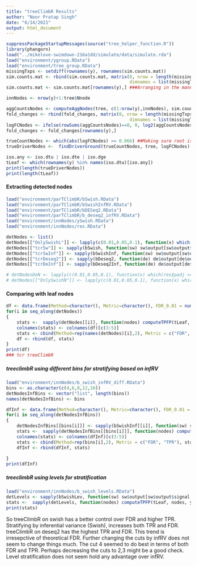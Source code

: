 ```yaml
---
title: "treeClimbR Results"
author: "Noor Pratap Singh"
date: "6/14/2021"
output: html_document
---
```


```r
suppressPackageStartupMessages(source("tree_helper_function.R"))
library(phangorn)
load("../mikelove-swimdown-216a1dd/simulate/data/simulate.rda")
load("environment/ygroup.RData")
load("environment/tree_group.RData")
missingTxps <- setdiff(rownames(y), rownames(sim.counts.mat))
sim.counts.mat <- rbind(sim.counts.mat, matrix(0, nrow = length(missingTxps), ncol = ncol(sim.counts.mat),
                                               dimnames = list(missingTxps, colnames(sim.counts.mat))))
sim.counts.mat <- sim.counts.mat[rownames(y),] ###Arranging in the manner of y

innNodes <- nrow(y)+1:tree$Nnode

aggCountsNodes <- computeAggNodes(tree, c(1:nrow(y),innNodes), sim.counts.mat)
fold_changes <- rbind(fold_changes, matrix(0, nrow = length(missingTxps), ncol = ncol(fold_changes),
                                               dimnames = list(missingTxps, colnames(fold_changes))))
logFCNodes <- ifelse(rowSums(aggCountsNodes)==0, 0, log2(aggCountsNodes[,2]/aggCountsNodes[,1]))
fold_changes <- fold_changes[rownames(y),]

trueCountNodes <- which(abs(logFCNodes) >= 0.066) ##Making sure root is non differentiated
trueDriverNodes <-  findDriverGround(trueCountNodes, tree, logFCNodes)[[1]] ### All underlying children have same sign

iso.any <- iso.dtu | iso.dte | iso.dge
tLeaf <- which(rownames(y) %in% names(iso.dtu)[iso.any])
print(length(trueDriverNodes))
print(length(tLeaf))
```

#### Extracting detected nodes
```r
load("environment/parTClimbR/bSwish.RData")
load("environment/parTClimbR/bSwishInfRV.RData")
load("environment/parTClimbR/bDESeq2.RData")
load("environment/parTClimbR/b_deseq2_infRV.RData")
load("environment/innNodes/ySwish.RData")
load("environment/innNodes/res.RData")

detNodes <- list()
detNodes[["OnlySwishL"]] <- lapply(c(0.01,0.05,0.1), function(x) which(mcols(y)[,"qvalue"] <= x)) ##Leaves
detNodes[["tcrSw"]] <- sapply(bSwish, function(sw) sw$output[sw$output$signal.node, "node"]) ##Treeclimbr Swish on all nodes
detNodes[["tcrSwInf"]] <- sapply(bSwishInf, function(sw) sw$output[sw$output$signal.node, "node"]) ##Treeclimbr Swish on nodes stratified by infrv
detNodes[["tcrDeseq2"]] <- sapply(bDeseq2, function(de) de$output[de$output$signal.node, "node"]) ##Treeclimbr deseq2 nodes
detNodes[["tcrDeInf"]] <- sapply(bDeseq2Inf, function(de) de$output[de$output$signal.node, "node"]) ##Treeclimbr deseq2 on nodes stratified by infrv

# detNodesDeN <- lapply(c(0.01,0.05,0.1), function(x) which(res$padj <= x))
# detNodes[["OnlySwishN"]] <- lapply(c(0.01,0.05,0.1), function(x) which(mcols(yAll)[,"qvalue"] <= x)) ##On nodes
```

#### Comparing with leaf nodes
```r
df <- data.frame(Method=character(), Metric=character(), FDR_0.01 = numeric(), FDR_0.05 = numeric(), FDR_0.10 = numeric())
for(i in seq_along(detNodes))
{
    stats <-  sapply(detNodes[[i]], function(nodes) computeTPFP(tLeaf, nodes, y, NULL, tree, type="leaf"))
    colnames(stats) <- colnames(df)[c(3:5)]
    stats <- cbind(Method=rep(names(detNodes)[i],2), Metric = c("FDR", "TPR"), stats)
    df <- rbind(df, stats)
}
print(df)
### tcr treeClimbR
```

##### treeclimbR using different bins for stratifying based on infRV
```r
load("environment/innNodes/b_swish_infRV_diff.RData")
bins <- as.character(c(4,6,8,12,16))
detNodesInfBins <- vector("list", length(bins))
names(detNodesInfBins) <- bins

dfInf <- data.frame(Method=character(), Metric=character(), FDR_0.01 = numeric(), FDR_0.05 = numeric(), FDR_0.10 = numeric())
for(i in seq_along(detNodesInfBins))
{
    detNodesInfBins[[bins[i]]] <- sapply(bSwishInf[[i]], function(sw) sw$output[sw$output$signal.node, "node"])
    stats <-  sapply(detNodesInfBins[[bins[i]]], function(nodes) computeTPFP(tLeaf, nodes, y, NULL, tree, type="leaf"))
    colnames(stats) <- colnames(dfInf)[c(3:5)]
    stats <- cbind(Method=rep(bins[i],2), Metric = c("FDR", "TPR"), stats)
    dfInf <- rbind(dfInf, stats)
    
}
print(dfInf)
```

##### treeclimbR using levels for stratification
```r
load("environment/innNodes/b_swish_levels.RData")
detLevels <- sapply(bSwishLev, function(sw) sw$output[sw$output$signal.node, "node"])
stats <-  sapply(detLevels, function(nodes) computeTPFP(tLeaf, nodes, y, NULL, tree, type="leaf"))
print(stats)
```

So treeClimbR on swish has a better control over FDR and higher TPR. Stratifying by inferential variance (Swish), increases both TPR and FDR. treeClimbR on deseq2 has the highest TPR and FDR. This trend is irresepctive of theoretical FDR. Further changing the cuts by infRV does not seem to change things much. The cut 4 seemed to do best in terms of both FDR and TPR. Perhaps decreasing the cuts to 2,3 might be a good check. Level stratification does not seem hold any advantage over infRV. 
